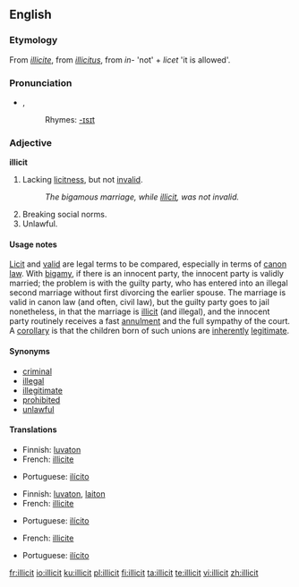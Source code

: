 {{wikipedia|dab=illicit}}
==English==

===Etymology===
From {{F.}} ''[[illicite]]'', from {{L.}} ''[[illicitus]]'', from ''in-'' 'not' + ''licet'' 'it is allowed'.

===Pronunciation===
*{{IPA|/ɪˈlɪsɪt/}}, {{SAMPA|/I"lIsIt/}}
*:Rhymes: [[Rhymes:English:-ɪsɪt|-ɪsɪt]]

===Adjective===
'''illicit'''

# {{law}} Lacking [[licitness]], but not [[invalid]].
#:''The bigamous marriage, while [[illicit]], was not invalid.''
# Breaking social norms.
# Unlawful.

====Usage notes====
[[licit|Licit]] and [[valid]] are legal terms to be compared, especially in terms of [[canon law]]. With [[bigamy]], if there is an innocent party, the innocent party is validly married; the problem is with the guilty party, who has entered into an illegal second marriage without first divorcing the earlier spouse. The marriage is valid in canon law (and often, civil law), but the guilty party goes to jail nonetheless, in that the marriage is [[illicit]] (and illegal), and the innocent party routinely receives a fast [[annulment]] and the full sympathy of the court. A [[corollary]] is that the children born of such unions are [[inherently]] [[legitimate]].

====Synonyms====
*[[criminal]]
*[[illegal]]
*[[illegitimate]]
*[[prohibited]]
*[[unlawful]]

====Translations====
{{trans-top|lacking licitness}}
*Finnish: [[luvaton]]
*French: [[illicite]]
{{trans-mid}}
*Portuguese: [[ilícito]]
{{trans-bottom}}

{{trans-top|breaking social norms}}
*Finnish: [[luvaton]], [[laiton]]
*French: [[illicite]]
{{trans-mid}}
*Portuguese: [[ilícito]]
{{trans-bottom}}

{{trans-top|unlawful}}
*French: [[illicite]]
{{trans-mid}}
*Portuguese: [[ilícito]]
{{trans-bottom}}

[[fr:illicit]]
[[io:illicit]]
[[ku:illicit]]
[[pl:illicit]]
[[fi:illicit]]
[[ta:illicit]]
[[te:illicit]]
[[vi:illicit]]
[[zh:illicit]]